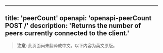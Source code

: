<!-- AUTO-GENERATED-CONTENT:START (ENGLISH-COPY) -->
---
title: 'peerCount'
openapi: 'openapi-peerCount POST /'
description: 'Returns the number of peers currently connected to the client.'
---

> **注意**: 此页面尚未翻译成中文。以下内容为英文原版。
